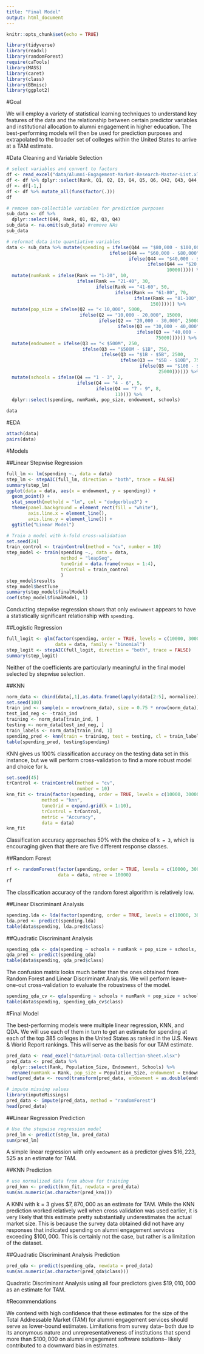 ```yaml
---
title: "Final Model"
output: html_document
---
```


```r
knitr::opts_chunk$set(echo = TRUE)
```

```r
library(tidyverse)
library(readxl)
library(randomForest)
require(caTools)
library(MASS)
library(caret)
library(class)
library(BBmisc)
library(ggplot2)
```

#Goal

We will employ a variety of statistical learning techniques to understand key features of the data and the relationship between certain predictor variables and institutional allocation to alumni engagement in higher education. The best-performing models will then be used for prediction purposes and extrapolated to the broader set of colleges within the United States to arrive at a TAM estimate.

#Data Cleaning and Variable Selection
```r
# select variables and convert to factors
df <- read_excel("data/Alumni-Engagement-Market-Research-Master-List.xlsx")
df <- df %>% dplyr::select(Rank, Q1, Q2, Q3, Q4, Q5, Q6, Q42, Q43, Q44, Q45)
df <- df[-1,]
df <- df %>% mutate_all(funs(factor(.)))
df
```


```r
# remove non-collectible variables for prediction purposes
sub_data <- df %>% 
  dplyr::select(Q44, Rank, Q1, Q2, Q3, Q4)
sub_data <- na.omit(sub_data) #remove NAs
sub_data
```

```r
# reformat data into quantiative variables
data <- sub_data %>% mutate(spending = ifelse(Q44 == "$80,000 - $100,000", 90000,
                                      ifelse(Q44 == "$60,000 - $80,000", 70000,
                                             ifelse(Q44 == "$40,000 - $60,000", 50000,
                                                    ifelse(Q44 == "$20,000 - $40,000", 30000,
                                                           10000))))) %>% 
  mutate(numRank = ifelse(Rank == "1-20", 10,
                          ifelse(Rank == "21-40", 30,
                                 ifelse(Rank == "41-60", 50,
                                        ifelse(Rank == "61-80", 70,
                                               ifelse(Rank == "81-100", 90,
                                                     150)))))) %>% 
  mutate(pop_size = ifelse(Q2 == "< 10,000", 5000, 
                           ifelse(Q2 == "10,000 - 20,000", 15000,
                                  ifelse(Q2 == "20,000 - 30,000", 250000,
                                         ifelse(Q3 == "30,000 - 40,000", 35000,
                                                ifelse(Q3 == "40,000 - 50,000", 45000,
                                                       75000)))))) %>% 
  mutate(endowment = ifelse(Q3 == "< $500M", 250, 
                            ifelse(Q3 == "$500M - $1B", 750, 
                                   ifelse(Q3 == "$1B - $5B", 2500,
                                          ifelse(Q3 == "$5B - $10B", 7500,
                                                 ifelse(Q3 == "$10B - $15B", 12500,
                                                        25000)))))) %>% 
  mutate(schools = ifelse(Q4 == "1 - 3", 2, 
                          ifelse(Q4 == "4 - 6", 5,
                                 ifelse(Q4 == "7 - 9", 8,
                                        11)))) %>% 
  dplyr::select(spending, numRank, pop_size, endowment, schools)

data
```


#EDA
```r
attach(data)
pairs(data)
```

#Models

##Linear Stepwise Regression

```r
full_lm <- lm(spending ~., data = data)
step_lm <- stepAIC(full_lm, direction = "both", trace = FALSE)
summary(step_lm)
ggplot(data = data, aes(x = endowment, y = spending)) +
  geom_point() + 
  stat_smooth(methold = "lm", col = "dodgerblue3") + 
  theme(panel.background = element_rect(fill = "white"),
        axis.line.x = element_line(),
        axis.line.y = element_line()) + 
  ggtitle("Linear Model")
```

```r
# Train a model with k-fold cross-validation
set.seed(24)
train_control <- trainControl(method = "cv", number = 10)
step_model <- train(spending ~., data = data,
                    method = "leapSeq",
                    tuneGrid = data.frame(nvmax = 1:4),
                    trControl = train_control
                    )
step_model$results
step_model$bestTune
summary(step_model$finalModel)
coef(step_model$finalModel, 1)
```

Conducting stepwise regression shows that only `endowment` appears to have a statistically significant relationship with `spending`. 

##Logistic Regression

```r
full_logit <- glm(factor(spending, order = TRUE, levels = c(10000, 30000, 50000, 70000, 90000)) ~ ., 
                  data = data, family = "binomial")
step_logit <- stepAIC(full_logit, direction = "both", trace = FALSE)
summary(step_logit)
```

Neither of the coefficients are particularly meaningful in the final model selected by stepwise selection. 

##KNN

```r
norm_data <- cbind(data[,1],as.data.frame(lapply(data[2:5], normalize))) # normalize data for standardization across predictors
set.seed(100)
train_ind <- sample(x = nrow(norm_data), size = 0.75 * nrow(norm_data))
test_ind_neg <- -train_ind
training <- norm_data[train_ind, ]
testing <- norm_data[test_ind_neg, ]
train_labels <- norm_data[train_ind, 1]
spending_pred <- knn(train = training, test = testing, cl = train_labels)
table(spending_pred, testing$spending)
```
KNN gives us 100% classification accuracy on the testing data set in this instance, but we will perform cross-validation to find a more robust model and choice for `k`.

```r
set.seed(45)
trControl <- trainControl(method = "cv", 
                          number = 10)
knn_fit <- train(factor(spending, order = TRUE, levels = c(10000, 30000, 50000, 70000, 90000)) ~ .,
             method = "knn",
             tuneGrid = expand.grid(k = 1:10),
             trControl = trControl,
             metric = "Accuracy",
             data = data)
knn_fit
```
Classification accuracy approaches 50% with the choice of `k = 3`, which is encouraging given that there are five different response classes.

##Random Forest

```r
rf <- randomForest(factor(spending, order = TRUE, levels = c(10000, 30000, 50000, 70000, 90000)) ~ ., 
                   data = data, ntree = 10000)
rf
```
The classification accuracy of the random forest algorithm is relatively low. 

##Linear Discriminant Analysis

```r
spending.lda <- lda(factor(spending, order = TRUE, levels = c(10000, 30000, 50000, 70000, 90000)) ~., data = data)
lda.pred <- predict(spending.lda)
table(data$spending, lda.pred$class)
```


##Quadratic Discriminant Analysis
```r
spending_qda <- qda(spending ~ schools + numRank + pop_size + schools, data = data)
qda_pred <- predict(spending_qda)
table(data$spending, qda_pred$class)
```

The confusion matrix looks much better than the ones obtained from Random Forest and Linear Discriminant Analysis. We will perform leave-one-out cross-validation to evaluate the robustness of the model.

```r
spending_qda_cv <- qda(spending ~ schools + numRank + pop_size + schools, CV = TRUE, data = data)
table(data$spending, spending_qda_cv$class)
```

#Final Model

The best-performing models were multiple linear regression, KNN, and QDA. We will use each of them in turn to get an estimate for spending at each of the top 385 colleges in the United States as ranked in the U.S. News & World Report rankings. This will serve as the basis for our TAM estimate.

```r
pred_data <- read_excel("data/Final-Data-Collection-Sheet.xlsx")
pred_data <- pred_data %>% 
  dplyr::select(Rank, Population_Size, Endowment, Schools) %>% 
  rename(numRank = Rank, pop_size = Population_Size, endowment = Endowment, schools = Schools)
head(pred_data <- round(transform(pred_data, endowment = as.double(endowment)), 1))
```

```r
# impute missing values
library(imputeMissings)
pred_data <- impute(pred_data, method = "randomForest")
head(pred_data)
```

##Linear Regression Prediction
```r
# Use the stepwise regression model
pred_lm <- predict(step_lm, pred_data)
sum(pred_lm)
```

A simple linear regression with only `endowment` as a predictor gives $\$16,223,525$ as an estimate for TAM.

##KNN Prediction
```r
# use normalized data from above for training
pred_knn <- predict(knn_fit, newdata = pred_data)
sum(as.numeric(as.character(pred_knn)))
```

A KNN with k = 3 gives $\$7,870,000$ as an estimate for TAM. While the KNN prediction worked relatively well when cross validation was used earlier, it is very likely that this estimate pretty substantially underestimates the actual market size. This is because the survey data obtained did not have any responses that indicated spending on alumni engagement services exceeding $\$100,000$. This is certainly not the case, but rather is a limitation of the dataset.

##Quadratic Discriminant Analysis Prediction
```r
pred_qda <- predict(spending_qda, newdata = pred_data)
sum(as.numeric(as.character(pred_qda$class)))
```

Quadratic Discriminant Analysis using all four predictors gives $\$19,010,000$ as an estimate for TAM.

#Recommendations

We contend with high confidence that these estimates for the size of the Total Addressable Market (TAM) for alumni engagement services should serve as lower-bound estimates. Limitations from survey data-- both due to its anonymous nature and unrepresentativeness of institutions that spend more than $\$100,000$ on alumni engagement software solutions-- likely contributed to a downward bias in estimates. 